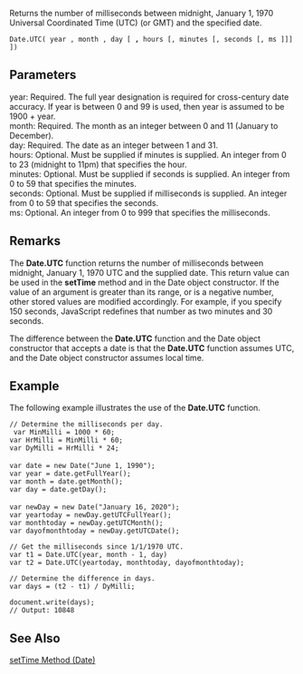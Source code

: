 Returns the number of milliseconds between midnight, January 1, 1970 Universal Coordinated Time (UTC) (or GMT) and the specified date.

 Date.UTC( year , month , day [ ''',''' hours [, minutes [, seconds [, ms ]]]]) 
==Parameters==
; year: Required. The full year designation is required for cross-century date accuracy. If year is between 0 and 99 is used, then year is assumed to be 1900 + year.
; month: Required. The month as an integer between 0 and 11 (January to December).
; day: Required. The date as an integer between 1 and 31.
; hours: Optional. Must be supplied if minutes is supplied. An integer from 0 to 23 (midnight to 11pm) that specifies the hour.
; minutes: Optional. Must be supplied if seconds is supplied. An integer from 0 to 59 that specifies the minutes.
; seconds: Optional. Must be supplied if milliseconds is supplied. An integer from 0 to 59 that specifies the seconds.
; ms: Optional. An integer from 0 to 999 that specifies the milliseconds.

==Remarks==
The '''Date.UTC''' function returns the number of milliseconds between midnight, January 1, 1970 UTC and the supplied date. This return value can be used in the '''setTime''' method and in the Date object constructor. If the value of an argument is greater than its range, or is a negative number, other stored values are modified accordingly. For example, if you specify 150 seconds, JavaScript redefines that number as two minutes and 30 seconds.

The difference between the '''Date.UTC''' function and the Date object constructor that accepts a date is that the '''Date.UTC''' function assumes UTC, and the Date object constructor assumes local time.


==Example==
The following example illustrates the use of the '''Date.UTC''' function.

 // Determine the milliseconds per day.
  var MinMilli = 1000 * 60;
 var HrMilli = MinMilli * 60;
 var DyMilli = HrMilli * 24;
 
 var date = new Date("June 1, 1990");
 var year = date.getFullYear();
 var month = date.getMonth();
 var day = date.getDay();
 
 var newDay = new Date("January 16, 2020");
 var yeartoday = newDay.getUTCFullYear();
 var monthtoday = newDay.getUTCMonth();
 var dayofmonthtoday = newDay.getUTCDate();
  
 // Get the milliseconds since 1/1/1970 UTC.
 var t1 = Date.UTC(year, month - 1, day)
 var t2 = Date.UTC(yeartoday, monthtoday, dayofmonthtoday);
  
 // Determine the difference in days.
 var days = (t2 - t1) / DyMilli;
  
 document.write(days);
 // Output: 10848

==See Also==

              
[[javascript/Date/setTime|setTime Method (Date)]]
